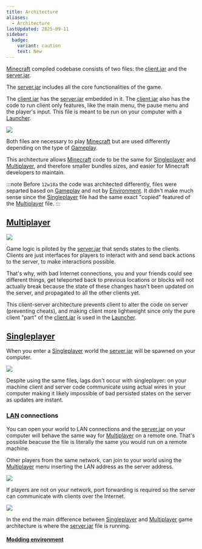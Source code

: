 ```yaml
---
title: Architecture
aliases:
  - Architecture
lastUpdated: 2025-09-11
sidebar:
  badge:
    variant: caution
    text: New
---
```


[Minecraft](/minecraft) compiled codebase consists of two files: the [client.jar](/client) and the [server.jar](/server).

The [server.jar](/server) includes all the core functionalities of the game.

The [client.jar](/client) has the [server.jar](/server) embedded in it.
The [client.jar](/client) also has the code to run client only features, like the main menu, the pause menu and the player's input.
This file is meant to be run on your computer with a [Launcher](/launcher).

![](~/assets/architecture.svg)

Both files are necessary to play [Minecraft](/minecraft) but are used differently depending on the type of [Gameplay](/gameplay).

This architecture allows [Minecraft](/minecraft) code to be the same for [Singleplayer](/singleplayer) and [Multiplayer](/multiplayer), and therefore smaller bundles sizes, and easier for Minecraft developers to maintain.

:::note
Before `12w18a` the code was architected differently, files were separted based on [Gameplay](/gameplay) and not by [Environment](/environment).
It didn't make much sense since the [Singleplayer](/singleplayer) file had the same exact "copied" featured of the [Multiplayer](/multiplayer) file.
:::

## [Multiplayer](/multiplayer)

![](~/assets/architecturemultiplayer.svg)

Game logic is piloted by the [server.jar](/server) that sends states to the clients. Clients are just interfaces for players to interact with and send back actions to the server, to make interactions possible.

That's why, with bad Internet connections, you and your friends could see different things, get teleported back to previous locations or blocks will not actually break because the state of these changes hasn't been updated on the server, and propagated to all the other clients yet.

This client-server architecture prevents client to alter the code on server (preventing cheats), and making client more lightweight since only the pure client "part" of the [client.jar](/client) is used in the [Launcher](/launcher).

## [Singleplayer](/singleplayer)

When you enter a [Singleplayer](/singleplayer) world the [server.jar](/server) will be spawned on your computer.

![](~/assets/architecturesingleplayer.svg)

Despite using the same files, lags don't occur with singleplayer: on your machine client and server code communicate using actual wires in your computer making it likely impossible of bad persisted states on the server as updates are instant.

### [LAN](https://en.wikipedia.org/wiki/Local_area_network) connections

You can open your world to LAN connections and the [server.jar](/server) on your computer will behave the same way for [Multiplayer](/multiplayer) on a remote one.
That's possible beacuse the file is literally the same you would run on a remote machine.

Other players from the same network, can join to your world using the [Multiplayer](/multiplayer) menu inserting the LAN address as the server address.

![](~/assets/architecturesingleplayerlan.svg)

If players are not on your network, port forwarding is required so the server can communicate with clients over the Internet.

![](~/assets/architecturesingleplayerinternet.svg)

In the end the main difference between [Singleplayer](/singleplayer) and [Multiplayer](/multiplayer) game architecture is where the [server.jar](/server) file is running.

#### [Modding environment](/moddingenvironment)
